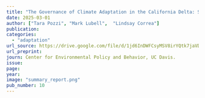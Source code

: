 ```yaml
---
title: "The Governance of Climate Adaptation in the California Delta: Summary Report"
date: 2025-03-01
author: ["Tara Pozzi", "Mark Lubell",  "Lindsay Correa"]
publication: 
categories:
  - "adaptation"
url_source: https://drive.google.com/file/d/1jd6InDWFCsyMSV8irYQtk7jaVDLXpAcP/view?usp=drive_link
url_preprint: 
journ: Center for Environmental Policy and Behavior, UC Davis.
issue: 
page: 
year: 
image: "summary_report.png"
pub_number: 10
---
```

